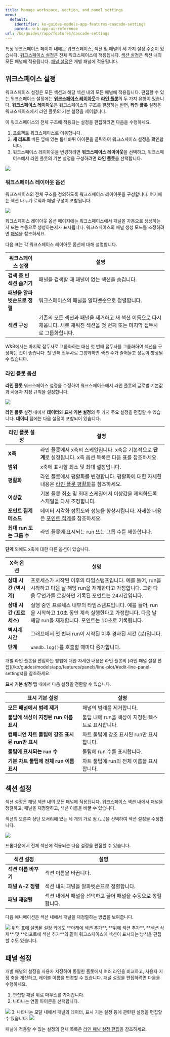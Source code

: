 ```yaml
---
title: Manage workspace, section, and panel settings
menu:
  default:
    identifier: ko-guides-models-app-features-cascade-settings
    parent: w-b-app-ui-reference
url: /ko/guides//app/features/cascade-settings
---
```


특정 워크스페이스 페이지 내에는 워크스페이스, 섹션 및 패널의 세 가지 설정 수준이 있습니다. [워크스페이스 설정](#workspace-settings)은 전체 워크스페이스에 적용됩니다. [섹션 설정](#section-settings)은 섹션 내의 모든 패널에 적용됩니다. [패널 설정](#panel-settings)은 개별 패널에 적용됩니다.

## 워크스페이스 설정

워크스페이스 설정은 모든 섹션과 해당 섹션 내의 모든 패널에 적용됩니다. 편집할 수 있는 워크스페이스 설정에는 [**워크스페이스 레이아웃**](#workspace-layout-options)과 [**라인 플롯**](#line-plots-options)의 두 가지 유형이 있습니다. **워크스페이스 레이아웃**은 워크스페이스의 구조를 결정하는 반면, **라인 플롯** 설정은 워크스페이스에서 라인 플롯의 기본 설정을 제어합니다.

이 워크스페이스의 전체 구조에 적용되는 설정을 편집하려면 다음을 수행하세요.

1. 프로젝트 워크스페이스로 이동합니다.
2. **새 리포트** 버튼 옆에 있는 톱니바퀴 아이콘을 클릭하여 워크스페이스 설정을 확인합니다.
3. 워크스페이스 레이아웃을 변경하려면 **워크스페이스 레이아웃**을 선택하고, 워크스페이스에서 라인 플롯의 기본 설정을 구성하려면 **라인 플롯**을 선택합니다.
<Frame>
    <img src="/images/app_ui/workspace_settings.png"  />
</Frame>

### 워크스페이스 레이아웃 옵션

워크스페이스의 전체 구조를 정의하도록 워크스페이스 레이아웃을 구성합니다. 여기에는 섹션 나누기 로직과 패널 구성이 포함됩니다.

<Frame>
    <img src="/images/app_ui/workspace_layout_settings.png"  />
</Frame>

워크스페이스 레이아웃 옵션 페이지에는 워크스페이스에서 패널을 자동으로 생성하는지 또는 수동으로 생성하는지가 표시됩니다. 워크스페이스의 패널 생성 모드를 조정하려면 [패널](/ko/panels/)을 참조하세요.

다음 표는 각 워크스페이스 레이아웃 옵션에 대해 설명합니다.

| 워크스페이스 설정 | 설명 |
| ----- | ----- |
| **검색 중 빈 섹션 숨기기** | 패널을 검색할 때 패널이 없는 섹션을 숨깁니다. |
| **패널을 알파벳순으로 정렬** | 워크스페이스의 패널을 알파벳순으로 정렬합니다. |
| **섹션 구성** | 기존의 모든 섹션과 패널을 제거하고 새 섹션 이름으로 다시 채웁니다. 새로 채워진 섹션을 첫 번째 또는 마지막 접두사로 그룹화합니다. |

<Note>
W&B에서는 마지막 접두사로 그룹화하는 대신 첫 번째 접두사를 그룹화하여 섹션을 구성하는 것이 좋습니다. 첫 번째 접두사로 그룹화하면 섹션 수가 줄어들고 성능이 향상될 수 있습니다.
</Note>

### 라인 플롯 옵션
**라인 플롯** 워크스페이스 설정을 수정하여 워크스페이스에서 라인 플롯의 글로벌 기본값과 사용자 지정 규칙을 설정합니다.

<Frame>
    <img src="/images/app_ui/workspace_settings_line_plots.png"  />
</Frame>

**라인 플롯** 설정 내에서 **데이터**와 **표시 기본 설정**의 두 가지 주요 설정을 편집할 수 있습니다. **데이터** 탭에는 다음 설정이 포함되어 있습니다.

| 라인 플롯 설정 | 설명 |
| ----- | ----- |
| **X축** | 라인 플롯에서 x축의 스케일입니다. x축은 기본적으로 **단계**로 설정됩니다. x축 옵션 목록은 다음 표를 참조하세요. |
| **범위** | x축에 표시할 최소 및 최대 설정입니다. |
| **평활화** | 라인 플롯에서 평활화를 변경합니다. 평활화에 대한 자세한 내용은 [라인 플롯 평활화](/ko/guides/models/app/features/panels/line-plot/smoothing)를 참조하세요. |
| **이상값** | 기본 플롯 최소 및 최대 스케일에서 이상값을 제외하도록 스케일을 다시 조정합니다. |
| **포인트 집계 메소드** | 데이터 시각화 정확도와 성능을 향상시킵니다. 자세한 내용은 [포인트 집계](/ko/guides/models/app/features/panels/line-plot/sampling)를 참조하세요. |
| **최대 run 또는 그룹 수** | 라인 플롯에 표시되는 run 또는 그룹 수를 제한합니다. |

**단계** 외에도 x축에 대한 다른 옵션이 있습니다.

| X축 옵션 | 설명 |
| ------------- | ----------- |
| **상대 시간 (벽시계)** | 프로세스가 시작된 이후의 타임스탬프입니다. 예를 들어, run을 시작하고 다음 날 해당 run을 재개한다고 가정합니다. 그런 다음 무언가를 로깅하면 기록된 포인트는 24시간입니다. |
| **상대 시간 (프로세스)** | 실행 중인 프로세스 내부의 타임스탬프입니다. 예를 들어, run을 시작하고 10초 동안 계속 실행한다고 가정합니다. 다음 날 해당 run을 재개합니다. 포인트는 10초로 기록됩니다. |
| **벽시계 시간** | 그래프에서 첫 번째 run이 시작된 이후 경과된 시간 (분)입니다. |
| **단계** | `wandb.log()`를 호출할 때마다 증가합니다. |

<Note>
개별 라인 플롯을 편집하는 방법에 대한 자세한 내용은 라인 플롯의 [라인 패널 설정 편집](/ko/guides/models/app/features/panels/line-plot/#edit-line-panel-settings)을 참조하세요.
</Note>

**표시 기본 설정** 탭 내에서 다음 설정을 전환할 수 있습니다.

| 표시 기본 설정 | 설명 |
| ----- | ----- |
| **모든 패널에서 범례 제거** | 패널의 범례를 제거합니다. |
| **툴팁에 색상이 지정된 run 이름 표시** | 툴팁 내에 run을 색상이 지정된 텍스트로 표시합니다. |
| **컴패니언 차트 툴팁에 강조 표시된 run만 표시** | 차트 툴팁에 강조 표시된 run만 표시합니다. |
| **툴팁에 표시되는 run 수** | 툴팁에 run 수를 표시합니다. |
| **기본 차트 툴팁에 전체 run 이름 표시** | 차트 툴팁에 run의 전체 이름을 표시합니다. |

## 섹션 설정

섹션 설정은 해당 섹션 내의 모든 패널에 적용됩니다. 워크스페이스 섹션 내에서 패널을 정렬하고, 패널을 재정렬하고, 섹션 이름을 바꿀 수 있습니다.

섹션의 오른쪽 상단 모서리에 있는 세 개의 가로 점 (**...**)을 선택하여 섹션 설정을 수정합니다.

<Frame>
    <img src="/images/app_ui/section_settings.png"  />
</Frame>

드롭다운에서 전체 섹션에 적용되는 다음 설정을 편집할 수 있습니다.

| 섹션 설정 | 설명 |
| ----- | ----- |
| **섹션 이름 바꾸기** | 섹션 이름을 바꿉니다. |
| **패널 A-Z 정렬** | 섹션 내의 패널을 알파벳순으로 정렬합니다. |
| **패널 재정렬** | 섹션 내에서 패널을 선택하고 끌어 패널을 수동으로 정렬합니다. |

다음 애니메이션은 섹션 내에서 패널을 재정렬하는 방법을 보여줍니다.

<Frame>
    <img src="/images/app_ui/rearrange_panels.gif"  />
</Frame>

<Note>
위의 표에 설명된 설정 외에도 **아래에 섹션 추가**, **위에 섹션 추가**, **섹션 삭제** 및 **리포트에 섹션 추가**와 같이 워크스페이스에 섹션이 표시되는 방식을 편집할 수도 있습니다.
</Note>

## 패널 설정

개별 패널의 설정을 사용자 지정하여 동일한 플롯에서 여러 라인을 비교하고, 사용자 지정 축을 계산하고, 레이블 이름을 변경할 수 있습니다. 패널 설정을 편집하려면 다음을 수행하세요.

1. 편집할 패널 위로 마우스를 가져갑니다.
2. 나타나는 연필 아이콘을 선택합니다.
<Frame>
    <img src="/images/app_ui/panel_settings.png"  />
</Frame>
3. 나타나는 모달 내에서 패널의 데이터, 표시 기본 설정 등에 관련된 설정을 편집할 수 있습니다.
<Frame>
    <img src="/images/app_ui/panel_settings_modal.png"  />
</Frame>

패널에 적용할 수 있는 설정의 전체 목록은 [라인 패널 설정 편집](/ko/guides/models/app/features/panels/line-plot/#edit-line-panel-settings)을 참조하세요.
